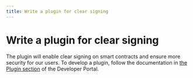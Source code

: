 ```yaml
---
title: Write a plugin for clear signing
---
```


# Write a plugin for clear signing

The plugin will enable clear signing on smart contracts and ensure more security for our users. To develop a plugin, follow the documentation in [the Plugin section](../../plugin) of the Developer Portal.